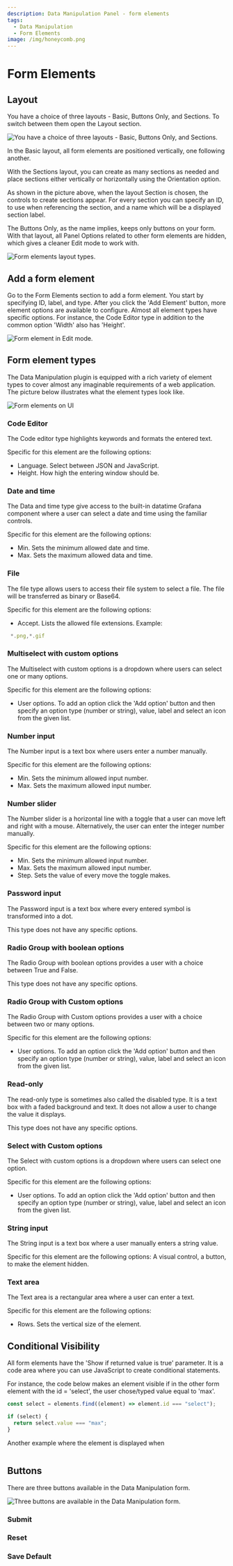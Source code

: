 ```yaml
---
description: Data Manipulation Panel - form elements
tags:
  - Data Manipulation
  - Form Elements
image: /img/honeycomb.png
---
```



# Form Elements

## Layout 

You have a choice of three layouts - Basic, Buttons Only, and Sections. 
To switch between them open the Layout section.

<Image
  title="You have a choice of three layouts - Basic, Buttons Only, and Sections."
  src="/img/plugins/volkovlabs-form-panel/sections.png"
/>

In the Basic layout, all form elements are positioned vertically, one following another. 

With the Sections layout, you can create as many sections as needed and place sections either vertically or horizontally using the Orientation option.

As shown in the picture above, when the layout Section is chosen, the controls to create sections appear. For every section you can specify an ID, to use when referencing the section, and a name which will be a displayed section label.

The Buttons Only, as the name implies, keeps only buttons on your form. With that layout, all Panel Options related to other form elements are hidden, which gives a cleaner Edit mode to work with.

<Image
  title="Form elements layout types."
  src="/img/plugins/volkovlabs-form-panel/layouts.png"
/>

## Add a form element

Go to the Form Elements section to add a form element. You start by specifying ID, label, and type. After you click the 'Add Element' button, more element options are available to configure. Almost all element types have specific options. For instance, the Code Editor type in addition to the common option 'Width' also has 'Height'. 


<Image
  title="Form element in Edit mode."
  src="/img/plugins/volkovlabs-form-panel/add-form-element.png"
/>

## Form element types

The Data Manipulation plugin is equipped with a rich variety of element types to cover almost any imaginable requirements of a web application. 
The picture below illustrates what the element types look like.

<Image
  title="Form elements on UI"
  src="/img/plugins/volkovlabs-form-panel/elements-demo.png"
/>

### Code Editor

The Code editor type highlights keywords and formats the entered text. 

Specific for this element are the following options:
 - Language. Select between JSON and JavaScript. 
 - Height. How high the entering window should be.

### Date and time

The Data and time type give access to the built-in datatime Grafana component where a user can select a date and time using the familiar controls.

Specific for this element are the following options:
- Min. Sets the minimum allowed date and time.
- Max. Sets the maximum allowed data and time.

### File

The file type allows users to access their file system to select a file. The file will be transferred as binary or Base64.

Specific for this element are the following options:
- Accept. Lists the allowed file extensions. Example:

```js
 *.png,*.gif
 ```

### Multiselect with custom options

The Multiselect with custom options is a dropdown where users can select one or many options. 

Specific for this element are the following options:
 - User options. To add an option click the 'Add option' button and then specify an option type (number or string), value, label and select an icon from the given list. 

### Number input

The Number input is a text box where users enter a number manually.

Specific for this element are the following options:
 - Min. Sets the minimum allowed input number. 
 - Max. Sets the maximum allowed input number. 

### Number slider

The Number slider is a horizontal line with a toggle that a user can move left and right with a mouse. Alternatively, the user can enter the integer number manually. 

Specific for this element are the following options:
 - Min. Sets the minimum allowed input number. 
 - Max. Sets the maximum allowed input number. 
 - Step. Sets the value of every move the toggle makes.

### Password input

The Password input is a text box where every entered symbol is transformed into a dot. 

This type does not have any specific options.

### Radio Group with boolean options

The Radio Group with boolean options provides a user with a choice between True and False.

This type does not have any specific options.

### Radio Group with Custom options

The Radio Group with Custom options provides a user with a choice between two or many options. 

Specific for this element are the following options:
 - User options. To add an option click the 'Add option' button and then specify an option type (number or string), value, label and select an icon from the given list. 

### Read-only

The read-only type is sometimes also called the disabled type. It is a text box with a faded background and text. It does not allow a user to change the value it displays.

This type does not have any specific options.

### Select with Custom options

The Select with custom options is a dropdown where users can select one option. 

Specific for this element are the following options:
 - User options. To add an option click the 'Add option' button and then specify an option type (number or string), value, label and select an icon from the given list. 

### String input

The String input is a text box where a user manually enters a string value.

Specific for this element are the following options:
A visual control, a button, to make the element hidden. 

### Text area
The Text area is a rectangular area where a user can enter a text. 

Specific for this element are the following options:
- Rows. Sets the vertical size of the element.

## Conditional Visibility

All form elements have the 'Show if returned value is true' parameter. It is a code area where you can use JavaScript to create conditional statements. 

For instance, the code below makes an element visible if in the other form element with the id = 'select', the user chose/typed value equal to 'max'.

```js
const select = elements.find((element) => element.id === "select");

if (select) {
  return select.value === "max";
}
```

Another example where the element is displayed when 


```js

```

## Buttons

There are three buttons available in the Data Manipulation form. 

<Image
  title="Three buttons are available in the Data Manipulation form."
  src="/img/plugins/volkovlabs-form-panel/buttons.png"
/>

### Submit

### Reset
### Save Default

